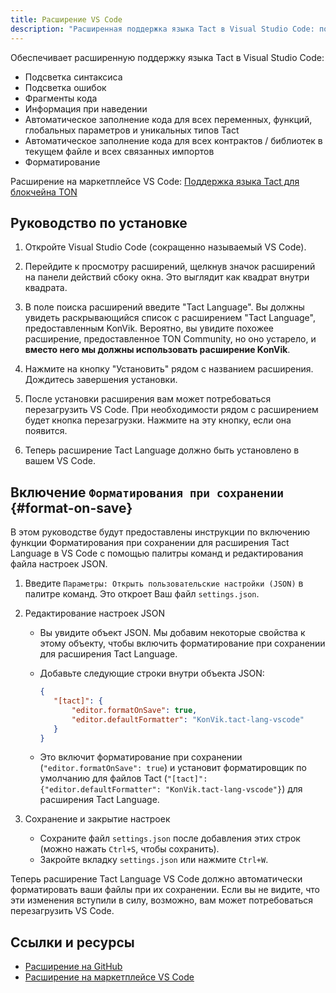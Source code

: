 ```yaml
---
title: Расширение VS Code
description: "Расширенная поддержка языка Tact в Visual Studio Code: подсветка синтаксиса, диагностика ошибок, фрагменты кода, информация при наведении и многое другое"
---
```


Обеспечивает расширенную поддержку языка Tact в Visual Studio Code:

- Подсветка синтаксиса
- Подсветка ошибок
- Фрагменты кода
- Информация при наведении
- Автоматическое заполнение кода для всех переменных, функций, глобальных параметров и уникальных типов Tact
- Автоматическое заполнение кода для всех контрактов / библиотек в текущем файле и всех связанных импортов
- Форматирование

Расширение на маркетплейсе VS Code: [Поддержка языка Tact для блокчейна TON](https://marketplace.visualstudio.com/items?itemName=KonVik.tact-lang-vscode)

## Руководство по установке

1. Откройте Visual Studio Code (сокращенно называемый VS Code).

2. Перейдите к просмотру расширений, щелкнув значок расширений на панели действий сбоку окна. Это выглядит как квадрат внутри квадрата.

3. В поле поиска расширений введите "Tact Language". Вы должны увидеть раскрывающийся список с расширением "Tact Language", предоставленным KonVik. Вероятно, вы увидите похожее расширение, предоставленное TON Community, но оно устарело, и **вместо него мы должны использовать расширение KonVik**.

4. Нажмите на кнопку "Установить" рядом с названием расширения. Дождитесь завершения установки.

5. После установки расширения вам может потребоваться перезагрузить VS Code. При необходимости рядом с расширением будет кнопка перезагрузки. Нажмите на эту кнопку, если она появится.

6. Теперь расширение Tact Language должно быть установлено в вашем VS Code.

## Включение `Форматирования при сохранении` {#format-on-save}

В этом руководстве будут предоставлены инструкции по включению функции Форматирования при сохранении для расширения Tact Language в VS Code с помощью палитры команд и редактирования файла настроек JSON.

1. Введите `Параметры: Открыть пользовательские настройки (JSON)` в палитре команд. Это откроет Ваш файл `settings.json`.

2. Редактирование настроек JSON

   - Вы увидите объект JSON. Мы добавим некоторые свойства к этому объекту, чтобы включить форматирование при сохранении для расширения Tact Language.

   - Добавьте следующие строки внутри объекта JSON:

     ```json
     {
     	"[tact]": {
     		"editor.formatOnSave": true,
     		"editor.defaultFormatter": "KonVik.tact-lang-vscode"
     	}
     }
     ```

   - Это включит форматирование при сохранении (`"editor.formatOnSave": true`) и установит форматировщик по умолчанию для файлов Tact (`"[tact]": {"editor.defaultFormatter": "KonVik.tact-lang-vscode"}`) для расширения Tact Language.

3. Сохранение и закрытие настроек
   - Сохраните файл `settings.json` после добавления этих строк (можно нажать `Ctrl+S`, чтобы сохранить).
   - Закройте вкладку `settings.json` или нажмите `Ctrl+W`.

Теперь расширение Tact Language VS Code должно автоматически форматировать ваши файлы при их сохранении. Если вы не видите, что эти изменения вступили в силу, возможно, вам может потребоваться перезагрузить VS Code.

## Ссылки и ресурсы

- [Расширение на GitHub](https://github.com/tact-lang/tact-vscode)
- [Расширение на маркетплейсе VS Code](https://marketplace.visualstudio.com/items?itemName=KonVik.tact-lang-vscode)
